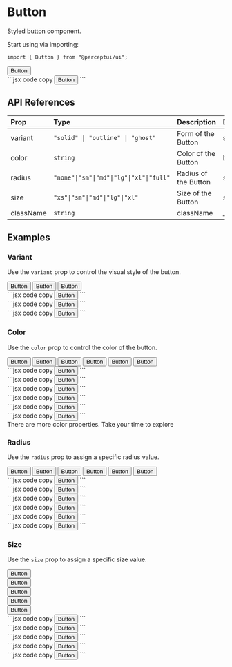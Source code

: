 
<h1 className="text-4xl font-bold mt-5">Button</h1>
<p className="text-xl">Styled button component.</p>
<IssueHeader source="button" />

Start using via importing:

```tsx code copy
import { Button } from "@perceptui/ui";
```

<div className="flex flex-col my-6">
  <div className="flex gap-2 p-4 bg-blue-500/15 mb-2 rounded-lg">
    <Button>Button</Button>
  </div>
  <div className="block w-full py-0">
    ```jsx code copy
    <Button>Button</Button>
    ```
  </div>
</div>

## API References

| Prop      | Type                                     | Description          | Default |
| :-------- | :--------------------------------------- | :------------------- | :------ |
| variant   | `"solid" \| "outline" \| "ghost"`        | Form of the Button   | solid   |
| color     | `string`                                 | Color of the Button  | blue    |
| radius    | `"none"\|"sm"\|"md"\|"lg"\|"xl"\|"full"` | Radius of the Button | sm      |
| size      | `"xs"\|"sm"\|"md"\|"lg"\|"xl"`           | Size of the Button   | sm      |
| className | `string`                                 | className            | \_      |

## Examples

### Variant

Use the `variant` prop to control the visual style of the button.

<div className="flex flex-col my-6 px-2">
  <div className="flex gap-2 p-4 bg-blue-500/15 mb-2 rounded-lg">
    <Button variant="solid">Button</Button>
    <Button variant="outline">Button</Button>
    <Button variant="ghost">Button</Button>
  </div>
  <div className="block text-wrap w-full py-1">
    ```jsx code copy
    <Button variant="solid">Button</Button>
    ```
  </div>
  <div className="block text-wrap w-full py-1">
    ```jsx code copy
    <Button variant="outline">Button</Button>
    ```
  </div>
  <div className="block text-wrap w-full py-1">
    ```jsx code copy
    <Button variant="ghost">Button</Button>
    ```
  </div>
</div>

### Color

Use the `color` prop to control the color of the button.

<div className="flex flex-col my-6 px-2">
  <div className="flex flex-wrap gap-2 p-4 bg-blue-500/15 mb-2 rounded-lg">
    <Button color="blue">Button</Button>
    <Button color="emerald">Button</Button>
    <Button color="gray">Button</Button>
    <Button color="rose">Button</Button>
    <Button color="cyan">Button</Button>
    <Button color="yellow">Button</Button>
  </div>
  <div className="block text-wrap w-full py-1">
    ```jsx code copy
    <Button color="blue">Button</Button>
    ```
  </div>
  <div className="block text-wrap w-full py-1">
    ```jsx code copy
    <Button color="emerald">Button</Button>
    ```
  </div>
  <div className="block text-wrap w-full py-1">
    ```jsx code copy
    <Button color="gray">Button</Button>
    ```
  </div>
  <div className="block text-wrap w-full py-1">
    ```jsx code copy
    <Button color="rose">Button</Button>
    ```
  </div>
  <div className="block text-wrap w-full py-1">
    ```jsx code copy
    <Button color="cyan">Button</Button>
    ```
  </div>
  <div className="block text-wrap w-full py-1">
    ```jsx code copy
    <Button color="yellow">Button</Button>
    ```
  </div>
</div>

<div className="flex justify-start items-start bg-cyan-500/10 w-full pl-6 p-2 rounded-xl py-4">
  <Info className="inline" /> There are more color properties. Take your time to
  explore
</div>

### Radius

Use the `radius` prop to assign a specific radius value.

<div className="flex flex-col my-6 px-2">
  <div className="flex gap-2 p-4 bg-blue-500/15 mb-2 rounded-lg">
    <Button radius="none">Button</Button>
    <Button radius="sm">Button</Button>
    <Button radius="md">Button</Button>
    <Button radius="lg">Button</Button>
    <Button radius="xl">Button</Button>
    <Button radius="full">Button</Button>
  </div>
  <div className="block text-wrap w-full py-1">
    ```jsx code copy
    <Button radius="none">Button</Button>
    ```
  </div>
  <div className="block text-wrap w-full py-1">
    ```jsx code copy
    <Button radius="sm">Button</Button>
    ```
  </div>
  <div className="block text-wrap w-full py-1">
    ```jsx code copy
    <Button radius="md">Button</Button>
    ```
  </div>
  <div className="block text-wrap w-full py-1">
    ```jsx code copy
    <Button radius="lg">Button</Button>
    ```
  </div>
  <div className="block text-wrap w-full py-1">
    ```jsx code copy
    <Button radius="xl">Button</Button>
    ```
  </div>
  <div className="block text-wrap w-full py-1">
    ```jsx code copy
    <Button radius="full">Button</Button>
    ```
  </div>
</div>

### Size

Use the `size` prop to assign a specific size value.

<div className="flex flex-col my-6 px-2">
  <div className="flex items-end gap-2 p-4 bg-blue-500/15 mb-2 rounded-lg">
  <div><Button size="xs">Button</Button></div>
  <div><Button size="sm">Button</Button></div>
  <div><Button size="md">Button</Button></div>
  <div><Button size="lg">Button</Button></div>
  <div><Button size="xl">Button</Button></div>
  </div>

  <div className="block text-wrap w-full py-1">
    ```jsx code copy
    <Button size="xs">Button</Button>
    ```
  </div>
  <div className="block text-wrap w-full py-1">
    ```jsx code copy
    <Button size="sm">Button</Button>
    ```
  </div>
  <div className="block text-wrap w-full py-1">
    ```jsx code copy
    <Button size="md">Button</Button>
    ```
  </div>
  <div className="block text-wrap w-full py-1">
    ```jsx code copy
    <Button size="lg">Button</Button>
    ```
  </div>
  <div className="block text-wrap w-full py-1">
    ```jsx code copy
    <Button size="xl">Button</Button>
    ```
  </div>
</div>
